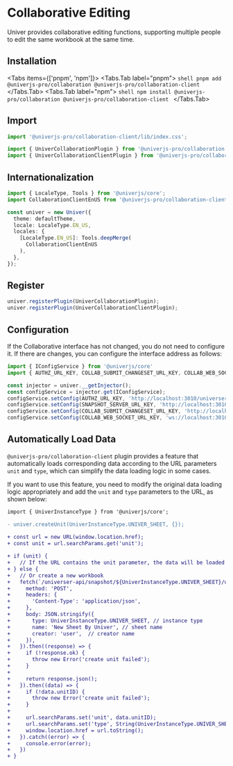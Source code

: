
# Collaborative Editing

<BadgeGroup values={[UniverTypes.SHEET]} value={UniverTypes.SHEET} />

<BusinessPlanNotice />

<ServerNotice />

Univer provides collaborative editing functions, supporting multiple people to edit the same workbook at the same time.

## Installation

<Tabs items={['pnpm', 'npm']}>
  <Tabs.Tab label="pnpm">
    ```shell
    pnpm add @univerjs-pro/collaboration @univerjs-pro/collaboration-client
    ```
  </Tabs.Tab>
  <Tabs.Tab label="npm">
    ```shell
    npm install @univerjs-pro/collaboration @univerjs-pro/collaboration-client
    ```
  </Tabs.Tab>
</Tabs>

## Import

```typescript
import '@univerjs-pro/collaboration-client/lib/index.css';

import { UniverCollaborationPlugin } from '@univerjs-pro/collaboration';
import { UniverCollaborationClientPlugin } from '@univerjs-pro/collaboration-client';
```

## Internationalization

```typescript
import { LocaleType, Tools } from '@univerjs/core';
import CollaborationClientEnUS from '@univerjs-pro/collaboration-client/locale/en-US';

const univer = new Univer({
  theme: defaultTheme,
  locale: LocaleType.EN_US,
  locales: {
    [LocaleType.EN_US]: Tools.deepMerge(
      CollaborationClientEnUS
    ),
  },
});
```

## Register

```typescript
univer.registerPlugin(UniverCollaborationPlugin);
univer.registerPlugin(UniverCollaborationClientPlugin);
```

## Configuration

If the Collaborative interface has not changed, you do not need to configure it. If there are changes, you can configure the interface address as follows:

```typescript
import { IConfigService } from '@univerjs/core'
import { AUTHZ_URL_KEY, COLLAB_SUBMIT_CHANGESET_URL_KEY, COLLAB_WEB_SOCKET_URL_KEY, SNAPSHOT_SERVER_URL_KEY } from '@univerjs-pro/collaboration-client'

const injector = univer.__getInjector();
const configService = injector.get(IConfigService);
configService.setConfig(AUTHZ_URL_KEY, 'http://localhost:3010/universer-api/authz')
configService.setConfig(SNAPSHOT_SERVER_URL_KEY, 'http://localhost:3010/universer-api/snapshot')
configService.setConfig(COLLAB_SUBMIT_CHANGESET_URL_KEY, 'http://localhost:3010/universer-api/comb')
configService.setConfig(COLLAB_WEB_SOCKET_URL_KEY, 'ws://localhost:3010/universer-api/comb/connect')
```

## Automatically Load Data

`@univerjs-pro/collaboration-client` plugin provides a feature that automatically loads corresponding data according to the URL parameters `unit` and `type`, which can simplify the data loading logic in some cases.

If you want to use this feature, you need to modify the original data loading logic appropriately and add the `unit` and `type` parameters to the URL, as shown below:

```diff
import { UniverInstanceType } from '@univerjs/core';

- univer.createUnit(UniverInstanceType.UNIVER_SHEET, {});
 
+ const url = new URL(window.location.href);
+ const unit = url.searchParams.get('unit');

+ if (unit) {
+   // If the URL contains the unit parameter, the data will be loaded automatically
+ } else {
+   // Or create a new workbook
+   fetch(`/universer-api/snapshot/${UniverInstanceType.UNIVER_SHEET}/unit/-/create`, {
+     method: 'POST',
+     headers: {
+       'Content-Type': 'application/json',
+     },
+     body: JSON.stringify({
+       type: UniverInstanceType.UNIVER_SHEET, // instance type
+       name: 'New Sheet By Univer', // sheet name
+       creator: 'user',  // creator name
+     }),
+   }).then((response) => {
+     if (!response.ok) {
+       throw new Error('create unit failed');
+     }
+
+     return response.json();
+   }).then((data) => {
+     if (!data.unitID) {
+       throw new Error('create unit failed');
+     }
+
+     url.searchParams.set('unit', data.unitID);
+     url.searchParams.set('type', String(UniverInstanceType.UNIVER_SHEET));
+     window.location.href = url.toString();
+   }).catch((error) => {
+     console.error(error);
+   })
+ }
```
